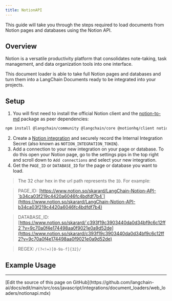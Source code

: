 ```yaml
---
title: NotionAPI
---
```


This guide will take you through the steps required to load documents from Notion pages and databases using the Notion API.

## Overview

Notion is a versatile productivity platform that consolidates note-taking, task management, and data organization tools into one interface.

This document loader is able to take full Notion pages and databases and turn them into a LangChain Documents ready to be integrated into your projects.

## Setup

1. You will first need to install the official Notion client and the [notion-to-md](https://www.npmjs.com/package/notion-to-md) package as peer dependencies:

```bash npm
npm install @langchain/community @langchain/core @notionhq/client notion-to-md
```

2. Create a [Notion integration](https://www.notion.so/my-integrations) and securely record the Internal Integration Secret (also known as `NOTION_INTEGRATION_TOKEN`).
3. Add a connection to your new integration on your page or database. To do this open your Notion page, go to the settings pips in the top right and scroll down to `Add connections` and select your new integration.
4. Get the `PAGE_ID` or `DATABASE_ID` for the page or database you want to load.

> The 32 char hex in the url path represents the `ID`. For example:

> PAGE_ID: [https://www.notion.so/skarard/LangChain-Notion-API-`b34ca03f219c4420a6046fc4bdfdf7b4`](https://www.notion.so/skarard/LangChain-Notion-API-b34ca03f219c4420a6046fc4bdfdf7b4)

> DATABASE_ID: [https://www.notion.so/skarard/`c393f19c3903440da0d34bf9c6c12ff2`?v=9c70a0f4e174498aa0f9021e0a9d52de](https://www.notion.so/skarard/c393f19c3903440da0d34bf9c6c12ff2?v=9c70a0f4e174498aa0f9021e0a9d52de)

> REGEX: `/(?<!=)[0-9a-f]{32}/`

## Example Usage


<Notionapi />

---

<Callout icon="pen-to-square" iconType="regular">
  [Edit the source of this page on GitHub](https://github.com/langchain-ai/docs/edit/main/src/oss/javascript/integrations/document_loaders/web_loaders/notionapi.mdx)
</Callout>

